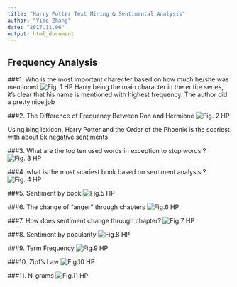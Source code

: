 ```yaml
---
title: "Harry Potter Text Mining & Sentimental Analysis"
author: "Yimo Zhang"
date: "2017.11.06"
output: html_document
---
```



## Frequency Analysis
###1. Who is the most important charecter based on how much he/she was mentioned 
![*Fig. 1* HP ](graph/q1.png)
Harry being the main character in the entire series, it’s clear that his name is mentioned with highest frequency. The author did a pretty nice job 

###2. The Difference of Frequency Between Ron and Hermione
![*Fig. 2* HP ](graph/q2.png)

 Using bing lexicon, Harry Potter and the Order of the Phoenix is the scariest with about 8k negative sentiments

###3. What are the top ten used words in exception to stop words ?
![*Fig. 3* HP ](graph/q3.png)

###4. what is the most scariest book based on sentiment analysis ?
![*Fig. 4* HP ](graph/q4.png)

###5. Sentiment by book
![*Fig.5* HP ](graph/q5.png)


###6. The change of "anger" through chapters
![*Fig.6* HP ](graph/q6.png)




###7. How does sentiment change through chapter?
![*Fig.7* HP ](graph/q7.png)



###8. Sentiment by popularity
![*Fig.8* HP ](graph/q8.png)

###9. Term Frequency
![*Fig.9* HP ](graph/q9.png)

###10. Zipf's Law
![*Fig.10* HP ](graph/q10.png)


###11. N-grams
![*Fig.11* HP ](graph/q11.png)




